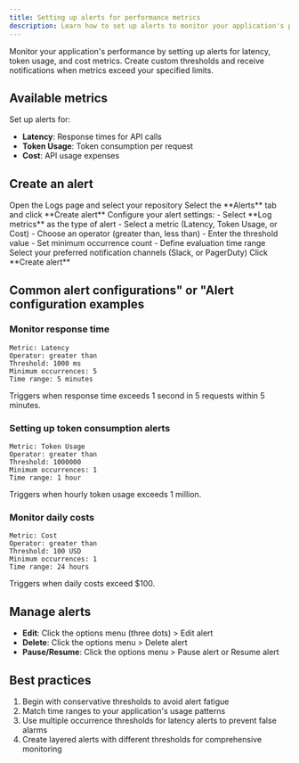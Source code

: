 ```yaml
---
title: Setting up alerts for performance metrics
description: Learn how to set up alerts to monitor your application's performance metrics in Maxim.
---
```


Monitor your application's performance by setting up alerts for latency, token usage, and cost metrics. Create custom thresholds and receive notifications when metrics exceed your specified limits.

## Available metrics

Set up alerts for:

- **Latency**: Response times for API calls
- **Token Usage**: Token consumption per request
- **Cost**: API usage expenses

## Create an alert

<Steps>
<Step>
Open the Logs page and select your repository
</Step>
<Step>
Select the **Alerts** tab and click **Create alert**
</Step>
<Step>
Configure your alert settings:
  - Select **Log metrics** as the type of alert
  - Select a metric (Latency, Token Usage, or Cost)
  - Choose an operator (greater than, less than)
  - Enter the threshold value
  - Set minimum occurrence count
  - Define evaluation time range
</Step>
<Step>
Select your preferred notification channels (Slack, or PagerDuty)
</Step>
<Step>
Click **Create alert**
</Step>
</Steps>

<MaximPlayer url="https://drive.google.com/file/d/1jJc3wkB8LPi1q0RY8kEOWBnfuTI7CwE4/preview" />

## Common alert configurations" or "Alert configuration examples

### Monitor response time
```
Metric: Latency
Operator: greater than
Threshold: 1000 ms
Minimum occurrences: 5
Time range: 5 minutes
```
Triggers when response time exceeds 1 second in 5 requests within 5 minutes.

### Setting up token consumption alerts
```
Metric: Token Usage
Operator: greater than
Threshold: 1000000
Minimum occurrences: 1
Time range: 1 hour
```
Triggers when hourly token usage exceeds 1 million.

### Monitor daily costs
```
Metric: Cost
Operator: greater than
Threshold: 100 USD
Minimum occurrences: 1
Time range: 24 hours
```
Triggers when daily costs exceed $100.

## Manage alerts

- **Edit**: Click the options menu (three dots) > Edit alert
- **Delete**: Click the options menu > Delete alert
- **Pause/Resume**: Click the options menu > Pause alert or Resume alert

## Best practices

1. Begin with conservative thresholds to avoid alert fatigue
2. Match time ranges to your application's usage patterns
3. Use multiple occurrence thresholds for latency alerts to prevent false alarms
4. Create layered alerts with different thresholds for comprehensive monitoring